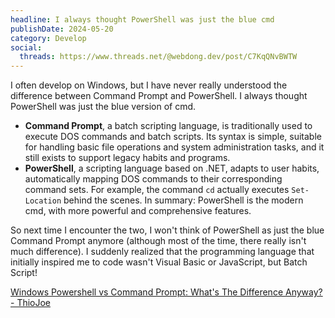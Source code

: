 ```yaml
---
headline: I always thought PowerShell was just the blue cmd
publishDate: 2024-05-20
category: Develop
social:
  threads: https://www.threads.net/@webdong.dev/post/C7KqQNvBWTW
---
```


I often develop on Windows, but I have never really understood the difference between Command Prompt and PowerShell. I always thought PowerShell was just the blue version of cmd.

- **Command Prompt**, a batch scripting language, is traditionally used to execute DOS commands and batch scripts. Its syntax is simple, suitable for handling basic file operations and system administration tasks, and it still exists to support legacy habits and programs.
- **PowerShell**, a scripting language based on .NET, adapts to user habits, automatically mapping DOS commands to their corresponding command sets. For example, the command `cd` actually executes `Set-Location` behind the scenes. In summary: PowerShell is the modern cmd, with more powerful and comprehensive features.

So next time I encounter the two, I won't think of PowerShell as just the blue Command Prompt anymore (although most of the time, there really isn't much difference). I suddenly realized that the programming language that initially inspired me to code wasn't Visual Basic or JavaScript, but Batch Script!

[Windows Powershell vs Command Prompt: What's The Difference Anyway? - ThioJoe](https://www.youtube.com/watch?v=H0gwnFV_SFs)
